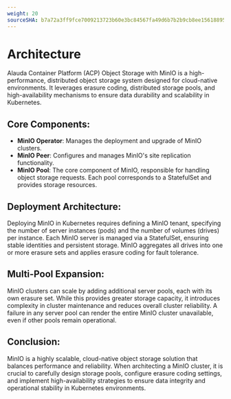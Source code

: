```yaml
---
weight: 20
sourceSHA: b7a72a3ff9fce7009213723b60e3bc84567fa49d6b7b2b9cb8ee156188954089
---
```


# Architecture

Alauda Container Platform (ACP) Object Storage with MinIO is a high-performance, distributed object storage system designed for cloud-native environments. It leverages erasure coding, distributed storage pools, and high-availability mechanisms to ensure data durability and scalability in Kubernetes.

## Core Components:

- **MinIO Operator**: Manages the deployment and upgrade of MinIO clusters.
- **MinIO Peer**: Configures and manages MinIO's site replication functionality.
- **MinIO Pool**: The core component of MinIO, responsible for handling object storage requests. Each pool corresponds to a StatefulSet and provides storage resources.

## Deployment Architecture:

Deploying MinIO in Kubernetes requires defining a MinIO tenant, specifying the number of server instances (pods) and the number of volumes (drives) per instance. Each MinIO server is managed via a StatefulSet, ensuring stable identities and persistent storage. MinIO aggregates all drives into one or more erasure sets and applies erasure coding for fault tolerance.

## Multi-Pool Expansion:

MinIO clusters can scale by adding additional server pools, each with its own erasure set. While this provides greater storage capacity, it introduces complexity in cluster maintenance and reduces overall cluster reliability. A failure in any server pool can render the entire MinIO cluster unavailable, even if other pools remain operational.

## Conclusion:

MinIO is a highly scalable, cloud-native object storage solution that balances performance and reliability. When architecting a MinIO cluster, it is crucial to carefully design storage pools, configure erasure coding settings, and implement high-availability strategies to ensure data integrity and operational stability in Kubernetes environments.

